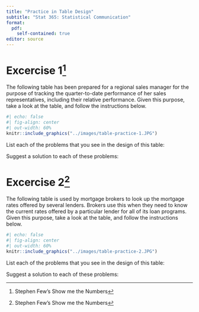 ```yaml
---
title: "Practice in Table Design"
subtitle: "Stat 365: Statistical Communication"
format: 
  pdf:
    self-contained: true
editor: source
---
```


# Excercise 1^[Stephen Few's Show me the Numbers]

The following table has been prepared for a regional sales manager for the
purpose of tracking the quarter-to-date performance of her sales representatives,
including their relative performance. Given this purpose, take a look at the
table, and follow the instructions below.

```r
#| echo: false
#| fig-align: center
#| out-width: 60%
knitr::include_graphics("../images/table-practice-1.JPG")
```

List each of the problems that you see in the design of this table:

\vspace{2cm}

Suggest a solution to each of these problems:

\vspace{2cm}

# Excercise 2^[Stephen Few's Show me the Numbers]

The following table is used by mortgage brokers to look up the mortgage rates
offered by several lenders. Brokers use this when they need to know the current
rates offered by a particular lender for all of its loan programs. Given this
purpose, take a look at the table, and follow the instructions below.

```r
#| echo: false
#| fig-align: center
#| out-width: 60%
knitr::include_graphics("../images/table-practice-2.JPG")
```

List each of the problems that you see in the design of this table:

\vspace{2cm}

Suggest a solution to each of these problems:

\vspace{2cm}
